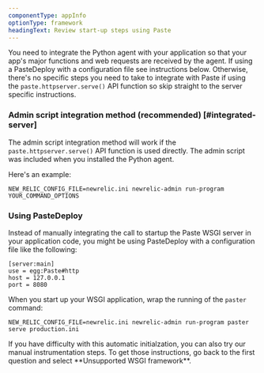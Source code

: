 ```yaml
---
componentType: appInfo
optionType: framework
headingText: Review start-up steps using Paste
---
```


You need to integrate the Python agent with your application so that your app's major functions and web requests are received by the agent.  If using a PasteDeploy with a configuration file see instructions below. Otherwise, there's no specific steps you need to take to integrate with Paste if using the `paste.httpserver.serve()` API function so skip straight to the server specific instructions.

### Admin script integration method (recommended) [#integrated-server]

The admin script integration method will work if the `paste.httpserver.serve()` API function is used directly. The admin script was included when you installed the Python agent.

Here's an example:

```
NEW_RELIC_CONFIG_FILE=newrelic.ini newrelic-admin run-program YOUR_COMMAND_OPTIONS
```

### Using PasteDeploy

Instead of manually integrating the call to startup the Paste WSGI server in your application code, you might be using PasteDeploy with a configuration file like the following:

```
[server:main]
use = egg:Paste#http
host = 127.0.0.1
port = 8080
```

When you start up your WSGI application, wrap the running of the `paster` command:

```
NEW_RELIC_CONFIG_FILE=newrelic.ini newrelic-admin run-program paster serve production.ini
```

<Callout variant="tip">
  If you have difficulty with this automatic initialzation, you can also try our manual instrumentation steps. To get those instructions, go back to the first question and select **Unsupported WSGI framework**.
</Callout>